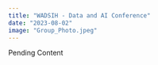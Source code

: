 ```yaml
---
title: "WADSIH - Data and AI Conference"
date: "2023-08-02"
image: "Group_Photo.jpeg"
---
```


Pending Content